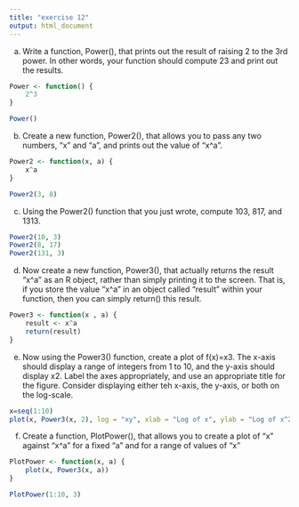 ```yaml
---
title: "exercise 12"
output: html_document
---
```

a)
Write a function, Power(), that prints out the result of raising 2
to the 3rd power. In other words, your function should compute
23 and print out the results.

```r
Power <- function() {
    2^3
}

Power()
```


b) Create a new function, Power2(), that allows you to pass any two numbers, “x” and “a”, and prints out the value of “x^a”.
```r
Power2 <- function(x, a) {
    x^a
}

Power2(3, 8)
```

c) Using the Power2() function that you just wrote, compute 103, 817, and 1313.

```r
Power2(10, 3)
Power2(8, 17)
Power2(131, 3)
```

d) Now create a new function, Power3(), that actually returns the result “x^a” as an R object, rather than simply printing it to the screen. That is, if you store the value “x^a” in an object called “result” within your function, then you can simply return() this result.

```r
Power3 <- function(x , a) {
    result <- x^a
    return(result)
}
```

e) Now using the Power3() function, create a plot of f(x)=x3. The x-axis should display a range of integers from 1 to 10, and the y-axis should display x2. Label the axes appropriately, and use an appropriate title for the figure. Consider displaying either teh x-axis, the y-axis, or both on the log-scale.

```r
x=seq(1:10)
plot(x, Power3(x, 2), log = "xy", xlab = "Log of x", ylab = "Log of x^2", main = "Log of x^2 vs Log of x")
```

f) Create a function, PlotPower(), that allows you to create a plot of “x” against “x^a” for a fixed “a” and for a range of values of “x”

```r
PlotPower <- function(x, a) {
    plot(x, Power3(x, a))
}

PlotPower(1:10, 3)

```

